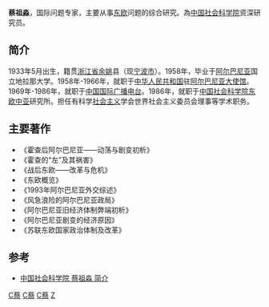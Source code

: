 '''蔡祖淼'''，国际问题专家，主要从事[[东欧|东欧]]问题的综合研究。為[[中国社会科学院|中国社会科学院]]资深研究员。

==简介==

1933年5月出生，籍贯[[浙江省|浙江省]][[余姚|余姚]]县（现[[宁波市|宁波市]]）。1958年，毕业于[[阿尔巴尼亚|阿尔巴尼亚]]国立地拉那大学。1958年-1966年，就职于[[中华人民共和国|中华人民共和国]]驻[[阿尔巴尼亚|阿尔巴尼亚]][[大使馆|大使馆]]。1969年-1986年，就职于[[中国国际广播电台|中国国际广播电台]]。1986年，就职于[[中国社会科学院|中国社会科学院]][[东欧|东欧]][[中亚|中亚]]研究所。担任有科学[[社会主义|社会主义]]学会世界社会主义委员会理事等学术职务。

==主要著作==

* 《霍查后阿尔巴尼亚——动荡与剧变初析》
* 《霍查的“左”及其祸害》
* 《战后东欧——改革与危机》
* 《东欧概览》
* 《1993年阿尔巴尼亚外交综述》
* 《风急浪险的阿尔巴尼亚政局》
* 《阿尔巴尼亚旧经济体制弊端初析》
* 《阿尔巴尼亚剧变的经济原因》
* 《苏联东欧国家政治体制及改革》

==参考==
* [http://www.cass.net.cn/y_09/y_09_06/y_09_06_02/y_09_06_02_105.htm 中国社会科学院 蔡祖淼 简介] {{Wayback|url=http://www.cass.net.cn/y_09/y_09_06/y_09_06_02/y_09_06_02_105.htm |date=20070826215708 }}

[[Category:中華人民共和國國際關係學者|C蔡]]
[[Category:余姚人|C蔡]]
[[Category:1933年出生|C蔡]]
[[Category:蔡姓|Z]]